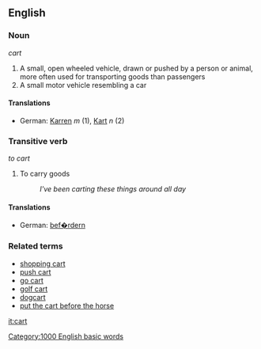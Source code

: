 == English ==

=== Noun ===
''cart''

# A small, open wheeled vehicle, drawn or pushed by a person or animal, more often used for transporting goods than passengers
# A small motor vehicle resembling a car

====Translations====
*German: [[Karren]] ''m'' (1), [[Kart]] ''n'' (2)

=== Transitive verb ===
''to cart''

# To carry goods
#: ''I've been carting these things around all day''

====Translations====
*German: [[bef�rdern]]

=== Related terms ===

* [[shopping cart]]
* [[push cart]]
* [[go cart]]
* [[golf cart]]
* [[dogcart]]
* [[put the cart before the horse]]

[[it:cart]]
[[Category:1000 English basic words]]